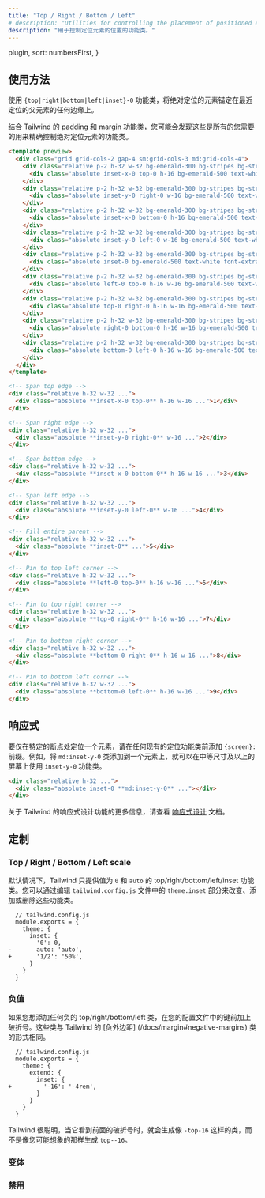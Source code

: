 ```yaml
---
title: "Top / Right / Bottom / Left"
# description: "Utilities for controlling the placement of positioned elements."
description: "用于控制定位元素的位置的功能类。"
---
```



  plugin,
  sort: numbersFirst,
}

## 使用方法

<!-- Use the `{top|right|bottom|left|inset}-0` utilities to anchor absolutely positioned elements against any of the edges of the nearest positioned parent. -->
使用 `{top|right|bottom|left|inset}-0` 功能类，将绝对定位的元素锚定在最近定位的父元素的任何边缘上。

<!-- Combined with Tailwind's padding and margin utilities, you'll probably find that these are all you need to precisely control absolutely positioned elements. -->
结合 Tailwind 的 padding 和 margin 功能类，您可能会发现这些是所有的您需要的用来精确控制绝对定位元素的功能类。

```html emerald
<template preview>
  <div class="grid grid-cols-2 gap-4 sm:grid-cols-3 md:grid-cols-4">
    <div class="relative p-2 h-32 w-32 bg-emerald-300 bg-stripes bg-stripes-white rounded-md">
      <div class="absolute inset-x-0 top-0 h-16 bg-emerald-500 text-white font-extrabold text-2xl flex items-center justify-center rounded-md">1</div>
    </div>
    <div class="relative p-2 h-32 w-32 bg-emerald-300 bg-stripes bg-stripes-white rounded-md">
      <div class="absolute inset-y-0 right-0 w-16 bg-emerald-500 text-white font-extrabold text-2xl flex items-center justify-center rounded-md">2</div>
    </div>
    <div class="relative p-2 h-32 w-32 bg-emerald-300 bg-stripes bg-stripes-white rounded-md">
      <div class="absolute inset-x-0 bottom-0 h-16 bg-emerald-500 text-white font-extrabold text-2xl flex items-center justify-center rounded-md">3</div>
    </div>
    <div class="relative p-2 h-32 w-32 bg-emerald-300 bg-stripes bg-stripes-white rounded-md">
      <div class="absolute inset-y-0 left-0 w-16 bg-emerald-500 text-white font-extrabold text-2xl flex items-center justify-center rounded-md">4</div>
    </div>
    <div class="relative p-2 h-32 w-32 bg-emerald-300 bg-stripes bg-stripes-white rounded-md">
      <div class="absolute inset-0 bg-emerald-500 text-white font-extrabold text-2xl flex items-center justify-center rounded-md">5</div>
    </div>
    <div class="relative p-2 h-32 w-32 bg-emerald-300 bg-stripes bg-stripes-white rounded-md">
      <div class="absolute left-0 top-0 h-16 w-16 bg-emerald-500 text-white font-extrabold text-2xl flex items-center justify-center rounded-md">6</div>
    </div>
    <div class="relative p-2 h-32 w-32 bg-emerald-300 bg-stripes bg-stripes-white rounded-md">
      <div class="absolute top-0 right-0 h-16 w-16 bg-emerald-500 text-white font-extrabold text-2xl flex items-center justify-center rounded-md">7</div>
    </div>
    <div class="relative p-2 h-32 w-32 bg-emerald-300 bg-stripes bg-stripes-white rounded-md">
      <div class="absolute right-0 bottom-0 h-16 w-16 bg-emerald-500 text-white font-extrabold text-2xl flex items-center justify-center rounded-md">8</div>
    </div>
    <div class="relative p-2 h-32 w-32 bg-emerald-300 bg-stripes bg-stripes-white rounded-md">
      <div class="absolute bottom-0 left-0 h-16 w-16 bg-emerald-500 text-white font-extrabold text-2xl flex items-center justify-center rounded-md">9</div>
    </div>
  </div>
</template>

<!-- Span top edge -->
<div class="relative h-32 w-32 ...">
  <div class="absolute **inset-x-0 top-0** h-16 w-16 ...">1</div>
</div>

<!-- Span right edge -->
<div class="relative h-32 w-32 ...">
  <div class="absolute **inset-y-0 right-0** w-16 ...">2</div>
</div>

<!-- Span bottom edge -->
<div class="relative h-32 w-32 ...">
  <div class="absolute **inset-x-0 bottom-0** h-16 w-16 ...">3</div>
</div>

<!-- Span left edge -->
<div class="relative h-32 w-32 ...">
  <div class="absolute **inset-y-0 left-0** w-16 ...">4</div>
</div>

<!-- Fill entire parent -->
<div class="relative h-32 w-32 ...">
  <div class="absolute **inset-0** ...">5</div>
</div>

<!-- Pin to top left corner -->
<div class="relative h-32 w-32 ...">
  <div class="absolute **left-0 top-0** h-16 w-16 ...">6</div>
</div>

<!-- Pin to top right corner -->
<div class="relative h-32 w-32 ...">
  <div class="absolute **top-0 right-0** h-16 w-16 ...">7</div>
</div>

<!-- Pin to bottom right corner -->
<div class="relative h-32 w-32 ...">
  <div class="absolute **bottom-0 right-0** h-16 w-16 ...">8</div>
</div>

<!-- Pin to bottom left corner -->
<div class="relative h-32 w-32 ...">
  <div class="absolute **bottom-0 left-0** h-16 w-16 ...">9</div>
</div>
```

## 响应式

<!-- To position an element only at a specific breakpoint, add a `{screen}:` prefix to any existing positioning utility. For example, adding the class `md:inset-y-0` to an element would apply the `inset-y-0` utility at medium screen sizes and above. -->
要仅在特定的断点处定位一个元素，请在任何现有的定位功能类前添加 `{screen}:` 前缀。例如，将 `md:inset-y-0` 类添加到一个元素上，就可以在中等尺寸及以上的屏幕上使用 `inset-y-0` 功能类。

```html
<div class="relative h-32 ...">
  <div class="absolute inset-0 **md:inset-y-0** ..."></div>
</div>
```

<!-- For more information about Tailwind's responsive design features, check out the [Responsive Design](/docs/responsive-design) documentation. -->
关于 Tailwind 的响应式设计功能的更多信息，请查看 [响应式设计](/docs/responsive-design) 文档。

## 定制

### Top / Right / Bottom / Left scale

<!-- By default Tailwind only provides `0` and `auto` top/right/bottom/left/inset utilities. You can change, add, or remove these by editing the `theme.inset` section of your `tailwind.config.js` file. -->
默认情况下，Tailwind 只提供值为 `0` 和 `auto` 的 top/right/bottom/left/inset 功能类。您可以通过编辑 `tailwind.config.js` 文件中的 `theme.inset` 部分来改变、添加或删除这些功能类。

```diff-js
  // tailwind.config.js
  module.exports = {
    theme: {
      inset: {
        '0': 0,
-       auto: 'auto',
+       '1/2': '50%',
      }
    }
  }
```

<!-- ### Negative values -->
### 负值

<!-- If you'd like to add any negative top/right/bottom/left classes that take the same form as Tailwind's [negative margin](/docs/margin#negative-margins) classes, prefix the keys in your config file with a dash: -->
如果您想添加任何负的 top/right/bottom/left 类，在您的配置文件中的键前加上破折号。这些类与 Tailwind 的 [负外边距] (/docs/margin#negative-margins) 类的形式相同。

```diff-js
  // tailwind.config.js
  module.exports = {
    theme: {
      extend: {
        inset: {
+         '-16': '-4rem',
        }
      }
    }
  }
```

<!-- Tailwind is smart enough to generate classes like `-top-16` when it sees the leading dash, not `top--16` like you might expect. -->
Tailwind 很聪明，当它看到前面的破折号时，就会生成像 `-top-16` 这样的类，而不是像您可能想象的那样生成 `top--16`。

### 变体

<Variants plugin="inset" name="top, right, bottom, left, and inset" />

### 禁用

<Disabling plugin="inset" name="top, right, bottom, left, and inset" />
